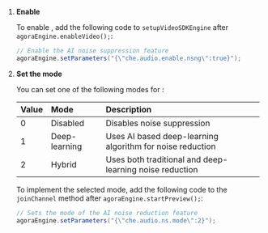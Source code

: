 <PlatformWrapper platform="android">

1. **Enable <Vg k="RTEE_NS" />**

    To enable <Vg k="RTEE_NS" />, add the following code to `setupVideoSDKEngine` after `agoraEngine.enableVideo();`:

    ```java
    // Enable the AI noise suppression feature
    agoraEngine.setParameters("{\"che.audio.enable.nsng\":true}");
    ```

1. **Set the <Vg k="RTEE_NS" /> mode**

    You can set one of the following modes for <Vg k="RTEE_NS" />:

    | Value | Mode  | Description |
    |:-----|:----|:------------|
    | 0 | Disabled | Disables noise suppression |
    | 1 | Deep-learning | Uses AI based deep-learning algorithm for noise reduction |
    | 2 | Hybrid | Uses both traditional and deep-learning noise reduction |

    To implement the selected mode, add the following code to the `joinChannel` method after `agoraEngine.startPreview();`:

    ```java
    // Sets the mode of the AI noise reduction feature 
    agoraEngine.setParameters("{\"che.audio.ns.mode\":2}"); 
    ```

</PlatformWrapper>

